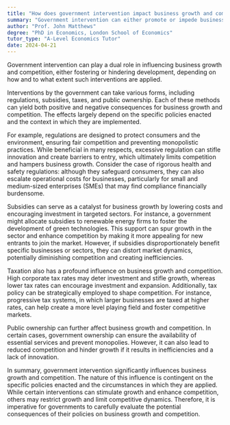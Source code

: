 ```yaml
---
title: "How does government intervention impact business growth and competition?"
summary: "Government intervention can either promote or impede business growth and competition, influenced by the type and degree of the intervention implemented."
author: "Prof. John Matthews"
degree: "PhD in Economics, London School of Economics"
tutor_type: "A-Level Economics Tutor"
date: 2024-04-21
---
```


Government intervention can play a dual role in influencing business growth and competition, either fostering or hindering development, depending on how and to what extent such interventions are applied.

Interventions by the government can take various forms, including regulations, subsidies, taxes, and public ownership. Each of these methods can yield both positive and negative consequences for business growth and competition. The effects largely depend on the specific policies enacted and the context in which they are implemented.

For example, regulations are designed to protect consumers and the environment, ensuring fair competition and preventing monopolistic practices. While beneficial in many respects, excessive regulation can stifle innovation and create barriers to entry, which ultimately limits competition and hampers business growth. Consider the case of rigorous health and safety regulations: although they safeguard consumers, they can also escalate operational costs for businesses, particularly for small and medium-sized enterprises (SMEs) that may find compliance financially burdensome.

Subsidies can serve as a catalyst for business growth by lowering costs and encouraging investment in targeted sectors. For instance, a government might allocate subsidies to renewable energy firms to foster the development of green technologies. This support can spur growth in the sector and enhance competition by making it more appealing for new entrants to join the market. However, if subsidies disproportionately benefit specific businesses or sectors, they can distort market dynamics, potentially diminishing competition and creating inefficiencies.

Taxation also has a profound influence on business growth and competition. High corporate tax rates may deter investment and stifle growth, whereas lower tax rates can encourage investment and expansion. Additionally, tax policy can be strategically employed to shape competition. For instance, progressive tax systems, in which larger businesses are taxed at higher rates, can help create a more level playing field and foster competitive markets.

Public ownership can further affect business growth and competition. In certain cases, government ownership can ensure the availability of essential services and prevent monopolies. However, it can also lead to reduced competition and hinder growth if it results in inefficiencies and a lack of innovation.

In summary, government intervention significantly influences business growth and competition. The nature of this influence is contingent on the specific policies enacted and the circumstances in which they are applied. While certain interventions can stimulate growth and enhance competition, others may restrict growth and limit competitive dynamics. Therefore, it is imperative for governments to carefully evaluate the potential consequences of their policies on business growth and competition.
    